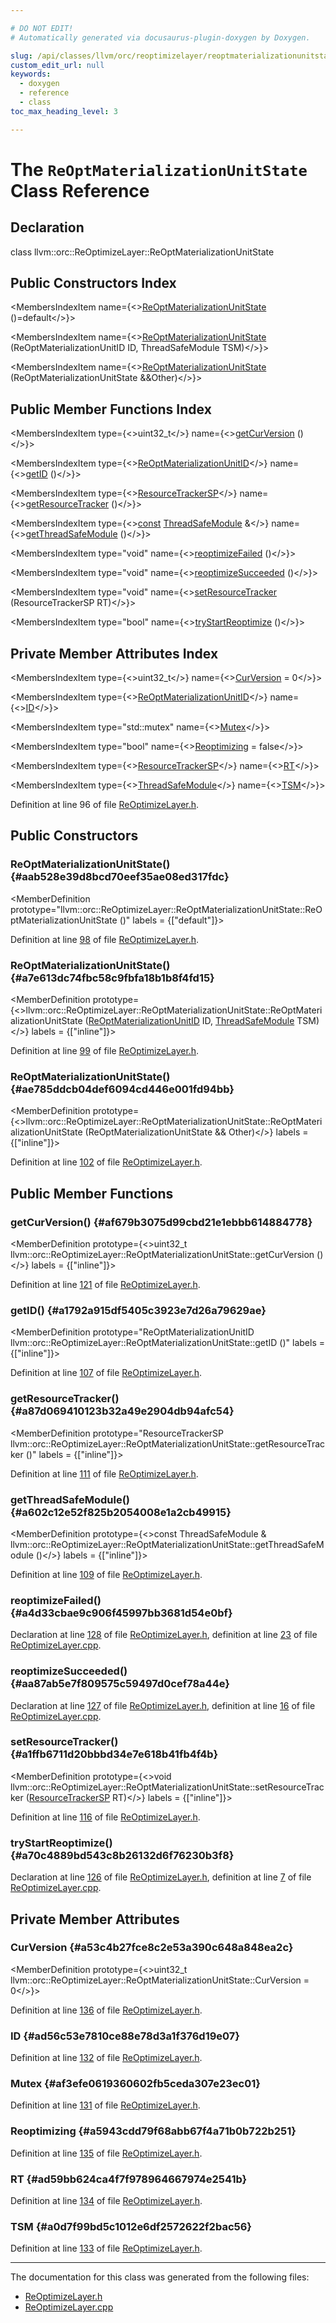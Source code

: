 ```yaml
---

# DO NOT EDIT!
# Automatically generated via docusaurus-plugin-doxygen by Doxygen.

slug: /api/classes/llvm/orc/reoptimizelayer/reoptmaterializationunitstate
custom_edit_url: null
keywords:
  - doxygen
  - reference
  - class
toc_max_heading_level: 3

---
```





# The `ReOptMaterializationUnitState` Class Reference

<DoxygenPage pluginConfig={pluginConfig}>



## Declaration

<CodeBlock>class llvm::orc::ReOptimizeLayer::ReOptMaterializationUnitState</CodeBlock>

## Public Constructors Index

<MembersIndex>

<MembersIndexItem
  name={<><a href="#aab528e39d8bcd70eef35ae08ed317fdc">ReOptMaterializationUnitState</a> ()=default</>}>
</MembersIndexItem>

<MembersIndexItem
  name={<><a href="#a7e613dc74fbc58c9fbfa18b1b8f4fd15">ReOptMaterializationUnitState</a> (ReOptMaterializationUnitID ID, ThreadSafeModule TSM)</>}>
</MembersIndexItem>

<MembersIndexItem
  name={<><a href="#ae785ddcb04def6094cd446e001fd94bb">ReOptMaterializationUnitState</a> (ReOptMaterializationUnitState &amp;&amp;Other)</>}>
</MembersIndexItem>

</MembersIndex>

## Public Member Functions Index

<MembersIndex>

<MembersIndexItem
  type={<>uint32&#95;t</>}
  name={<><a href="#af679b3075d99cbd21e1ebbb614884778">getCurVersion</a> ()</>}>
</MembersIndexItem>

<MembersIndexItem
  type={<><a href="/docs/api/classes/llvm/orc/reoptimizelayer/#a81245c84a2a98f7c3b05d801696a2598">ReOptMaterializationUnitID</a></>}
  name={<><a href="#a1792a915df5405c3923e7d26a79629ae">getID</a> ()</>}>
</MembersIndexItem>

<MembersIndexItem
  type={<><a href="/docs/api/namespaces/llvm/orc/#a25b487d71ccd2a8f38131e2b21c5d612">ResourceTrackerSP</a></>}
  name={<><a href="#a87d069410123b32a49e2904db94afc54">getResourceTracker</a> ()</>}>
</MembersIndexItem>

<MembersIndexItem
  type={<><a href="/docs/api/files/lib/lib/target/lib/target/aarch64/aarch64promoteconstant-cpp/#a90f8350fecae261c25be85d38b451bff">const</a> <a href="/docs/api/classes/llvm/orc/threadsafemodule">ThreadSafeModule</a> &amp;</>}
  name={<><a href="#a602c12e52f825b2054008e1a2cb49915">getThreadSafeModule</a> ()</>}>
</MembersIndexItem>

<MembersIndexItem
  type="void"
  name={<><a href="#a4d33cbae9c906f45997bb3681d54e0bf">reoptimizeFailed</a> ()</>}>
</MembersIndexItem>

<MembersIndexItem
  type="void"
  name={<><a href="#aa87ab5e7f809575c59497d0cef78a44e">reoptimizeSucceeded</a> ()</>}>
</MembersIndexItem>

<MembersIndexItem
  type="void"
  name={<><a href="#a1ffb6711d20bbbd34e7e618b41fb4f4b">setResourceTracker</a> (ResourceTrackerSP RT)</>}>
</MembersIndexItem>

<MembersIndexItem
  type="bool"
  name={<><a href="#a70c4889bd543c8b26132d6f76230b3f8">tryStartReoptimize</a> ()</>}>
</MembersIndexItem>

</MembersIndex>

## Private Member Attributes Index

<MembersIndex>

<MembersIndexItem
  type={<>uint32&#95;t</>}
  name={<><a href="#a53c4b27fce8c2e53a390c648a848ea2c">CurVersion</a> = 0</>}>
</MembersIndexItem>

<MembersIndexItem
  type={<><a href="/docs/api/classes/llvm/orc/reoptimizelayer/#a81245c84a2a98f7c3b05d801696a2598">ReOptMaterializationUnitID</a></>}
  name={<><a href="#ad56c53e7810ce88e78d3a1f376d19e07">ID</a></>}>
</MembersIndexItem>

<MembersIndexItem
  type="std::mutex"
  name={<><a href="#af3efe0619360602fb5ceda307e23ec01">Mutex</a></>}>
</MembersIndexItem>

<MembersIndexItem
  type="bool"
  name={<><a href="#a5943cdd79f68abb67f4a71b0b722b251">Reoptimizing</a> = false</>}>
</MembersIndexItem>

<MembersIndexItem
  type={<><a href="/docs/api/namespaces/llvm/orc/#a25b487d71ccd2a8f38131e2b21c5d612">ResourceTrackerSP</a></>}
  name={<><a href="#ad59bb624ca4f7f978964667974e2541b">RT</a></>}>
</MembersIndexItem>

<MembersIndexItem
  type={<><a href="/docs/api/classes/llvm/orc/threadsafemodule">ThreadSafeModule</a></>}
  name={<><a href="#a0d7f99bd5c1012e6df2572622f2bac56">TSM</a></>}>
</MembersIndexItem>

</MembersIndex>


Definition at line 96 of file <a href="/docs/api/files/include/include/llvm/include/llvm/executionengine/include/llvm/executionengine/orc/reoptimizelayer-h">ReOptimizeLayer.h</a>.

<SectionDefinition>

## Public Constructors

### ReOptMaterializationUnitState() {#aab528e39d8bcd70eef35ae08ed317fdc}

<MemberDefinition
  prototype="llvm::orc::ReOptimizeLayer::ReOptMaterializationUnitState::ReOptMaterializationUnitState ()"
  labels = {["default"]}>

Definition at line <a href="/docs/api/files/include/include/llvm/include/llvm/executionengine/include/llvm/executionengine/orc/reoptimizelayer-h/#l00098">98</a> of file <a href="/docs/api/files/include/include/llvm/include/llvm/executionengine/include/llvm/executionengine/orc/reoptimizelayer-h">ReOptimizeLayer.h</a>.
</MemberDefinition>

### ReOptMaterializationUnitState() {#a7e613dc74fbc58c9fbfa18b1b8f4fd15}

<MemberDefinition
  prototype={<>llvm::orc::ReOptimizeLayer::ReOptMaterializationUnitState::ReOptMaterializationUnitState (<a href="/docs/api/classes/llvm/orc/reoptimizelayer/#a81245c84a2a98f7c3b05d801696a2598">ReOptMaterializationUnitID</a> ID, <a href="/docs/api/classes/llvm/orc/threadsafemodule">ThreadSafeModule</a> TSM)</>}
  labels = {["inline"]}>

Definition at line <a href="/docs/api/files/include/include/llvm/include/llvm/executionengine/include/llvm/executionengine/orc/reoptimizelayer-h/#l00099">99</a> of file <a href="/docs/api/files/include/include/llvm/include/llvm/executionengine/include/llvm/executionengine/orc/reoptimizelayer-h">ReOptimizeLayer.h</a>.
</MemberDefinition>

### ReOptMaterializationUnitState() {#ae785ddcb04def6094cd446e001fd94bb}

<MemberDefinition
  prototype={<>llvm::orc::ReOptimizeLayer::ReOptMaterializationUnitState::ReOptMaterializationUnitState (ReOptMaterializationUnitState &amp;&amp; Other)</>}
  labels = {["inline"]}>

Definition at line <a href="/docs/api/files/include/include/llvm/include/llvm/executionengine/include/llvm/executionengine/orc/reoptimizelayer-h/#l00102">102</a> of file <a href="/docs/api/files/include/include/llvm/include/llvm/executionengine/include/llvm/executionengine/orc/reoptimizelayer-h">ReOptimizeLayer.h</a>.
</MemberDefinition>

</SectionDefinition>

<SectionDefinition>

## Public Member Functions

### getCurVersion() {#af679b3075d99cbd21e1ebbb614884778}

<MemberDefinition
  prototype={<>uint32&#95;t llvm::orc::ReOptimizeLayer::ReOptMaterializationUnitState::getCurVersion ()</>}
  labels = {["inline"]}>

Definition at line <a href="/docs/api/files/include/include/llvm/include/llvm/executionengine/include/llvm/executionengine/orc/reoptimizelayer-h/#l00121">121</a> of file <a href="/docs/api/files/include/include/llvm/include/llvm/executionengine/include/llvm/executionengine/orc/reoptimizelayer-h">ReOptimizeLayer.h</a>.
</MemberDefinition>

### getID() {#a1792a915df5405c3923e7d26a79629ae}

<MemberDefinition
  prototype="ReOptMaterializationUnitID llvm::orc::ReOptimizeLayer::ReOptMaterializationUnitState::getID ()"
  labels = {["inline"]}>

Definition at line <a href="/docs/api/files/include/include/llvm/include/llvm/executionengine/include/llvm/executionengine/orc/reoptimizelayer-h/#l00107">107</a> of file <a href="/docs/api/files/include/include/llvm/include/llvm/executionengine/include/llvm/executionengine/orc/reoptimizelayer-h">ReOptimizeLayer.h</a>.
</MemberDefinition>

### getResourceTracker() {#a87d069410123b32a49e2904db94afc54}

<MemberDefinition
  prototype="ResourceTrackerSP llvm::orc::ReOptimizeLayer::ReOptMaterializationUnitState::getResourceTracker ()"
  labels = {["inline"]}>

Definition at line <a href="/docs/api/files/include/include/llvm/include/llvm/executionengine/include/llvm/executionengine/orc/reoptimizelayer-h/#l00111">111</a> of file <a href="/docs/api/files/include/include/llvm/include/llvm/executionengine/include/llvm/executionengine/orc/reoptimizelayer-h">ReOptimizeLayer.h</a>.
</MemberDefinition>

### getThreadSafeModule() {#a602c12e52f825b2054008e1a2cb49915}

<MemberDefinition
  prototype={<>const ThreadSafeModule &amp; llvm::orc::ReOptimizeLayer::ReOptMaterializationUnitState::getThreadSafeModule ()</>}
  labels = {["inline"]}>

Definition at line <a href="/docs/api/files/include/include/llvm/include/llvm/executionengine/include/llvm/executionengine/orc/reoptimizelayer-h/#l00109">109</a> of file <a href="/docs/api/files/include/include/llvm/include/llvm/executionengine/include/llvm/executionengine/orc/reoptimizelayer-h">ReOptimizeLayer.h</a>.
</MemberDefinition>

### reoptimizeFailed() {#a4d33cbae9c906f45997bb3681d54e0bf}

<MemberDefinition
  prototype="void ReOptimizeLayer::ReOptMaterializationUnitState::reoptimizeFailed ()">

Declaration at line <a href="/docs/api/files/include/include/llvm/include/llvm/executionengine/include/llvm/executionengine/orc/reoptimizelayer-h/#l00128">128</a> of file <a href="/docs/api/files/include/include/llvm/include/llvm/executionengine/include/llvm/executionengine/orc/reoptimizelayer-h">ReOptimizeLayer.h</a>, definition at line <a href="/docs/api/files/lib/lib/executionengine/lib/executionengine/orc/reoptimizelayer-cpp/#l00023">23</a> of file <a href="/docs/api/files/lib/lib/executionengine/lib/executionengine/orc/reoptimizelayer-cpp">ReOptimizeLayer.cpp</a>.
</MemberDefinition>

### reoptimizeSucceeded() {#aa87ab5e7f809575c59497d0cef78a44e}

<MemberDefinition
  prototype="void ReOptimizeLayer::ReOptMaterializationUnitState::reoptimizeSucceeded ()">

Declaration at line <a href="/docs/api/files/include/include/llvm/include/llvm/executionengine/include/llvm/executionengine/orc/reoptimizelayer-h/#l00127">127</a> of file <a href="/docs/api/files/include/include/llvm/include/llvm/executionengine/include/llvm/executionengine/orc/reoptimizelayer-h">ReOptimizeLayer.h</a>, definition at line <a href="/docs/api/files/lib/lib/executionengine/lib/executionengine/orc/reoptimizelayer-cpp/#l00016">16</a> of file <a href="/docs/api/files/lib/lib/executionengine/lib/executionengine/orc/reoptimizelayer-cpp">ReOptimizeLayer.cpp</a>.
</MemberDefinition>

### setResourceTracker() {#a1ffb6711d20bbbd34e7e618b41fb4f4b}

<MemberDefinition
  prototype={<>void llvm::orc::ReOptimizeLayer::ReOptMaterializationUnitState::setResourceTracker (<a href="/docs/api/namespaces/llvm/orc/#a25b487d71ccd2a8f38131e2b21c5d612">ResourceTrackerSP</a> RT)</>}
  labels = {["inline"]}>

Definition at line <a href="/docs/api/files/include/include/llvm/include/llvm/executionengine/include/llvm/executionengine/orc/reoptimizelayer-h/#l00116">116</a> of file <a href="/docs/api/files/include/include/llvm/include/llvm/executionengine/include/llvm/executionengine/orc/reoptimizelayer-h">ReOptimizeLayer.h</a>.
</MemberDefinition>

### tryStartReoptimize() {#a70c4889bd543c8b26132d6f76230b3f8}

<MemberDefinition
  prototype="bool ReOptimizeLayer::ReOptMaterializationUnitState::tryStartReoptimize ()">

Declaration at line <a href="/docs/api/files/include/include/llvm/include/llvm/executionengine/include/llvm/executionengine/orc/reoptimizelayer-h/#l00126">126</a> of file <a href="/docs/api/files/include/include/llvm/include/llvm/executionengine/include/llvm/executionengine/orc/reoptimizelayer-h">ReOptimizeLayer.h</a>, definition at line <a href="/docs/api/files/lib/lib/executionengine/lib/executionengine/orc/reoptimizelayer-cpp/#l00007">7</a> of file <a href="/docs/api/files/lib/lib/executionengine/lib/executionengine/orc/reoptimizelayer-cpp">ReOptimizeLayer.cpp</a>.
</MemberDefinition>

</SectionDefinition>

<SectionDefinition>

## Private Member Attributes

### CurVersion {#a53c4b27fce8c2e53a390c648a848ea2c}

<MemberDefinition
  prototype={<>uint32&#95;t llvm::orc::ReOptimizeLayer::ReOptMaterializationUnitState::CurVersion = 0</>}>

Definition at line <a href="/docs/api/files/include/include/llvm/include/llvm/executionengine/include/llvm/executionengine/orc/reoptimizelayer-h/#l00136">136</a> of file <a href="/docs/api/files/include/include/llvm/include/llvm/executionengine/include/llvm/executionengine/orc/reoptimizelayer-h">ReOptimizeLayer.h</a>.
</MemberDefinition>

### ID {#ad56c53e7810ce88e78d3a1f376d19e07}

<MemberDefinition
  prototype="ReOptMaterializationUnitID llvm::orc::ReOptimizeLayer::ReOptMaterializationUnitState::ID">

Definition at line <a href="/docs/api/files/include/include/llvm/include/llvm/executionengine/include/llvm/executionengine/orc/reoptimizelayer-h/#l00132">132</a> of file <a href="/docs/api/files/include/include/llvm/include/llvm/executionengine/include/llvm/executionengine/orc/reoptimizelayer-h">ReOptimizeLayer.h</a>.
</MemberDefinition>

### Mutex {#af3efe0619360602fb5ceda307e23ec01}

<MemberDefinition
  prototype="std::mutex llvm::orc::ReOptimizeLayer::ReOptMaterializationUnitState::Mutex">

Definition at line <a href="/docs/api/files/include/include/llvm/include/llvm/executionengine/include/llvm/executionengine/orc/reoptimizelayer-h/#l00131">131</a> of file <a href="/docs/api/files/include/include/llvm/include/llvm/executionengine/include/llvm/executionengine/orc/reoptimizelayer-h">ReOptimizeLayer.h</a>.
</MemberDefinition>

### Reoptimizing {#a5943cdd79f68abb67f4a71b0b722b251}

<MemberDefinition
  prototype="bool llvm::orc::ReOptimizeLayer::ReOptMaterializationUnitState::Reoptimizing = false">

Definition at line <a href="/docs/api/files/include/include/llvm/include/llvm/executionengine/include/llvm/executionengine/orc/reoptimizelayer-h/#l00135">135</a> of file <a href="/docs/api/files/include/include/llvm/include/llvm/executionengine/include/llvm/executionengine/orc/reoptimizelayer-h">ReOptimizeLayer.h</a>.
</MemberDefinition>

### RT {#ad59bb624ca4f7f978964667974e2541b}

<MemberDefinition
  prototype="ResourceTrackerSP llvm::orc::ReOptimizeLayer::ReOptMaterializationUnitState::RT">

Definition at line <a href="/docs/api/files/include/include/llvm/include/llvm/executionengine/include/llvm/executionengine/orc/reoptimizelayer-h/#l00134">134</a> of file <a href="/docs/api/files/include/include/llvm/include/llvm/executionengine/include/llvm/executionengine/orc/reoptimizelayer-h">ReOptimizeLayer.h</a>.
</MemberDefinition>

### TSM {#a0d7f99bd5c1012e6df2572622f2bac56}

<MemberDefinition
  prototype="ThreadSafeModule llvm::orc::ReOptimizeLayer::ReOptMaterializationUnitState::TSM">

Definition at line <a href="/docs/api/files/include/include/llvm/include/llvm/executionengine/include/llvm/executionengine/orc/reoptimizelayer-h/#l00133">133</a> of file <a href="/docs/api/files/include/include/llvm/include/llvm/executionengine/include/llvm/executionengine/orc/reoptimizelayer-h">ReOptimizeLayer.h</a>.
</MemberDefinition>

</SectionDefinition>

<hr/>

The documentation for this class was generated from the following files:

<ul>
<li><a href="/docs/api/files/include/include/llvm/include/llvm/executionengine/include/llvm/executionengine/orc/reoptimizelayer-h">ReOptimizeLayer.h</a></li>
<li><a href="/docs/api/files/lib/lib/executionengine/lib/executionengine/orc/reoptimizelayer-cpp">ReOptimizeLayer.cpp</a></li>
</ul>

</DoxygenPage>
